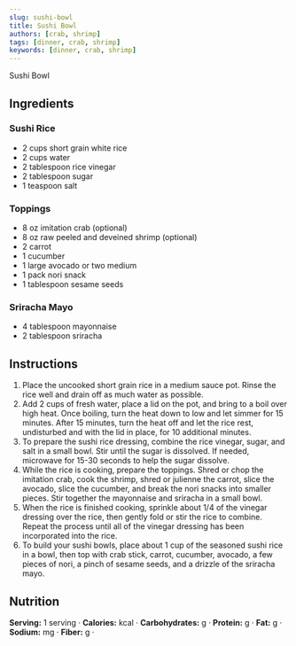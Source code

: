 ```yaml
---
slug: sushi-bowl
title: Sushi Bowl
authors: [crab, shrimp]
tags: [dinner, crab, shrimp]
keywords: [dinner, crab, shrimp]
---
```


Sushi Bowl
<!-- <img src="/img/chicken-and-orzo-skillet.jpg" alt="Creamy Chicken And Orzo Skillet Picture" width="800" height="670" /> -->

<!-- truncate -->


## Ingredients

### Sushi Rice
- 2 cups short grain white rice
- 2 cups water
- 2 tablespoon rice vinegar
- 2 tablespoon sugar
- 1 teaspoon salt

### Toppings
- 8 oz imitation crab (optional)
- 8 oz raw peeled and deveined shrimp (optional)
- 2 carrot
- 1 cucumber
- 1 large avocado or two medium
- 1 pack nori snack
- 1 tablespoon sesame seeds

### Sriracha Mayo
- 4 tablespoon mayonnaise
- 2 tablespoon sriracha

## Instructions 
1. Place the uncooked short grain rice in a medium sauce pot. Rinse the rice well and drain off as much water as possible.
2. Add 2 cups of fresh water, place a lid on the pot, and bring to a boil over high heat. Once boiling, turn the heat down to low 
and let simmer for 15 minutes. After 15 minutes, turn the heat off and let the rice rest, undisturbed and with the lid in place, 
for 10 additional minutes.
3. To prepare the sushi rice dressing, combine the rice vinegar, sugar, and salt in a small bowl. Stir until the sugar is dissolved. 
If needed, microwave for 15-30 seconds to help the sugar dissolve.
4. While the rice is cooking, prepare the toppings. Shred or chop the imitation crab, cook the shrimp, shred or julienne the carrot, slice the avocado, 
slice the cucumber, and break the nori snacks into smaller pieces. Stir together the mayonnaise and sriracha in a small bowl.
5. When the rice is finished cooking, sprinkle about 1/4 of the vinegar dressing over the rice, then gently fold or stir the rice to combine. 
Repeat the process until all of the vinegar dressing has been incorporated into the rice.
6. To build your sushi bowls, place about 1 cup of the seasoned sushi rice in a bowl, then top with crab stick, carrot, cucumber, avocado, 
a few pieces of nori, a pinch of sesame seeds, and a drizzle of the sriracha mayo.


## Nutrition
**Serving:** 1 serving · 
**Calories:** kcal · 
**Carbohydrates:** g · 
**Protein:** g · 
**Fat:** g · 
**Sodium:** mg · 
**Fiber:** g · 